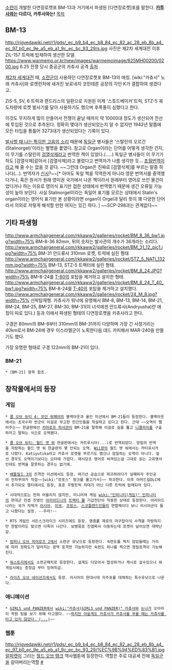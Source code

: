 [[소련]]이 개발한 다연장로켓포 BM-13과 거기에서 파생된 [다연장로켓]포를 말한다.
'''[[카투사]]와는 다르다, 카투사와는!'''
[[목차]]

== BM-13 ==
http://rigvedawiki.net/r1/pds/_ec_b9_b4_ec_b8_84_ec_82_ac_28_eb_8b_a4_ec_97_b0_ec_9e_a5_eb_a1_9c_ec_bc_93_29/s.jpg
사진은 제2차 세계대전 이후 ZiL-157 트럭에 탑재하여 생산한 모델.
https://www.warmemo.or.kr/new/images/warmemoimage/625MH00200/0200.jpg
6.25 전쟁 당시 중공군의 카츄샤 공격 [https://www.warmemo.or.kr/new/sub06/sub06_01_01_view.jsp?idx=910 출처]

[[제2차 세계대전]] 때, [[소련군]]이 사용하던 다연장로켓포 BM-13의 애칭. [wiki:"카츄사" 노래 카츄사]와 로켓런처에 새겨진 보로네지 코민테른 공장의 각인 K가 결합하여 생겼다고.

ZiS-5, 5V, 6 트럭과  랜드리스의 일환으로 지원된 미제 '스튜드베이커'트럭, STZ-5 궤도차량에 로켓 발사기를 달아 사용하기도 했으며 후폭풍이 심했다고 한다.

이것도 무지하게 많이 만들어서 전쟁이 끝날 때까지 약 10000대 정도가 생산되어 전선에 투입된 것으로 추측된다. 정확히 몇대가 생산되었는지 알 수 없지만 1942년 말쯤에 모든 타입을 통틀어 3273대가 생산되었다는 기록이 있다. 

[https://www.youtube.com/watch?v=0bWt81vhIyY 발사할 때 나는 특이한 고음의 소리] 때문에 [[독일군]] 병사들은 '스탈린의 오르간(Stalinorgel)'이라는 별명을 붙였다. 참고로 Organ이라는 단어를 어떻게 생각한 건지, 이 무기를 스탈린의 [[검열삭제]]라고 번역한 책이 있었다.(.....) 독일군 병사들이 이 무기가 하도 [검열삭제]같아서 [검열삭제]라고 불렀다고 번역자가 나름 생각한 듯... [[초월번역]]이라고 해 줄 수는 없을 것 같다. ~~그런데 Organ은 진짜로 [검열삭제]를 부르는 말중 하나다(...). 번역자가 [[신사]]?~~[* 아마도 독일 책을 직역한게 아니라 영문 번역서를 중역했다거나, 혹은 원서가 원래 영미권 국가에서 나온 책이라서 원래부터 영어로 쓰인 물건이었다거나 하는 이유로 영어식 표기만 접한 상태에서 번역했기 때문에 생긴 오류일 가능성이 높아 보인다. 사실 Stalinorgel이라는 독일어 표기를 모르는 상태에서 Stalin's organ이라는 영어식 표기만 본 상황이라면 organ이 Orgel과 달리 뜻이 꽤 다양한 단어라서 의외로 저렇게 해석할 만한 여지는 있긴 하다. ]
~~SCP-298과는 관계없다~~
== 기타 파생형 ==
http://www.armchairgeneral.com/rkkaww2/galleries/rocket/BM_8_36_bw1.jpg?width=75%
BM-8-36 82mm, 뒤의 숫자는 발사관의 개수가 36개라는 소리다.
http://www.armchairgeneral.com/rkkaww2/galleries/rocket/BM_31_12_pic1.jpg?width=75%
BM-31 안드류샤 310mm 로켓, 트럭에 실린 형태
http://www.armchairgeneral.com/rkkaww2/galleries/rocket/STZ_5_NATI_132mm.jpg?width=75%
BM-13, STZ-5 트랙터에 실린 형태.
http://www.armchairgeneral.com/rkkaww2/galleries/rocket/BM_8_24.JPG?width=75%
BM-8-24를 [[T-60]]의 포탑을 제거하고 설치한 형태. 
http://www.armchairgeneral.com/rkkaww2/galleries/rocket/BM_8_24_T_40_bw1.jpg?width=75%
BM-8-24를  [[소련군 경전차/기타|T-40]]의 포탑을 제거하고 설치했다.
http://www.armchairgeneral.com/rkkaww2/galleries/rocket/24_M_8.jpg?width=75%
선박탑재형.
카츄사가 워낙에 유명해서 BM-8, BM-13, BM-14, BM-21, BM-24, BM-25, BM-27, BM-30, BM-31(이 녀석에겐 안드류샤(Andryusha)란 애칭이 따로 있다.) 등과 이에서 파생된 형태의 다연장로켓을 카츄사라고 한다.

구경은 80mm의 BM-8부터 310mm의 BM-31까지 다양하며 가장 긴 사정거리는 40km로서 BM-24에 경우 이스라엘군이 노획한다음 데드 카피해서 MAR-240을 만들기도 했다. 

가장 유명한 형태로 구경 122mm의 BM-21이 있다.

=== BM-21 ===
 * [BM-21] 항목 참조.

== 창작물에서의 등장 ==
=== 게임 ===
 * [[콜 오브 듀티 4: 모던 워페어]]의 블랙아웃과 올인 미션에서 BM-21들이 등장한다. 블랙아웃에서는 초국수파 반군이 이걸로 무고한 민간인들을 학살하고 있다고 한다. 근데 ~~오역이 쩔어주는~~ 한글판에선 [[카마로프 하사관]]이 BM-21을 탈취해 이걸로 길을 뚫고 [[니콜라이]]를 구출하자고 말하는 식으로 오역됐다.

 * [[콜 오브 듀티: 월드 앳 워]] 한글판에서는 카트루시아(...)로 번역되었다. 양질의 번역을 자랑하는 월드 앳 워 한글판의 몇 안되는 오역. [[Wii]]판의 월드 앳 워에서는 카티유시카로 나왔다. Katiyutika라고 카츄사 로켓을 부르기도 했으니 엄밀히는 오역이 아니다. 앞선 경우도 오역이기보다는 오타에 가깝다. 애시당초 영어로 써져있는걸 그대로 읽는 고유명사인데도 번역을 잘못하는 경우는 없기에.

 * [[배틀필드 3]]의 진격전 미션에서도 등장. 여기선 공습으로 파괴하려다가 실패하자 주인공의 전차부대가 직접~~[wiki:"장포스" 땅크를 몰고가서]~~ 파괴한다. 이후 아머드킬DLC에서 추가되오 멀티에서도 등장, 표준 우랄트럭 차대가 아닌 다른 트럭에 탑재되어 있다.

 * 시대적으로는 전혀 어울리지 않지만, 미니어쳐 게임 [[wiki:"인피니티(게임)" 인피니티]]의 현대군 컨셉 진영인 [[아리아드나]]의 [[트랙터 뮬]] 기갑전단이 착용한 상태로 등장한다. 아리아드나라는 국가 자체가 [[러시아]], [[미국]], [[프랑스]], [[스코틀랜드]]인들의 연합체이다 보니 러시아군이 들고 나왔다는 설정. --우라!--

 * RTS 게임인 서든스크라이크 시리즈에도 등장. 명중률 제로의 마구잡이식 사격을 자랑하지만 한발이라도 맞으면 다죽어 나간다. 보병류로 진열짜서 이동하는데 로켓이 날아오면 대략난감.

 * [[컴퍼니 오브 히어로즈 2]]에서 소련군 유닛으로 등장한다. 숙련도를 찍지 않았을때는 거리에 따라 정확도가 달라지는 광역 포격만 가능하지만 숙련도 하나를 찍으면 정밀포격이 가능해진다.

 * [[워스토리]]에서도 소련군패치로 등장한다. 설계도 다모아서 합성하거나 캐시로 살수있으나 워게임시에는 준장급 부터 잉여취급.

 * [[라이즈 오브 네이션즈]]에서도 등장. 러시아의 현대시대 자주포를 대체하는 특수유닛으로 나온다.

=== 애니메이션 ===
 * [[GIRLS und PANZER]]에서 [[wiki:"카츄샤(GIRLS und PANZER)" 카츄샤]]와 [[논나]]가 오아라이 학원 팀을 보기 위해 타고왔다. ~~[https://www.youtube.com/watch?v=rIY36UbDbQQ 하지만 아쉽게도 카츄사가 카츄사를 부를 때는 카츄사를 타고 있지 않았다. (...)]~~

=== 웹툰 ===
http://rigvedawiki.net/r1/pds/_ec_b9_b4_ec_b8_84_ec_82_ac_28_eb_8b_a4_ec_97_b0_ec_9e_a5_eb_a1_9c_ec_bc_93_29/%EC%9B%94%ED%83%B1.jpg
[[알파캣]]이 그리는 [[월드 오브 탱크]] 역사웹툰에 등장한다. 역할은 주로 대공세 전에 [[독일군]]을 갈아버리는역할 [http://worldoftanks.kr/ko/content/history/smolensk/ #]
